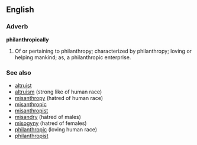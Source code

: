 ==English==

===Adverb===
'''philanthropically'''
#Of or pertaining to philanthropy; characterized by philanthropy; loving or helping mankind; as, a philanthropic enterprise.

===See also===
*[[altruist]]
*[[altruism]] (strong like of human race)
*[[misanthropy]] (hatred of human race)
*[[misanthropic]]
*[[misanthropist]]
*[[misandry]] (hatred of males)
*[[misogyny]] (hatred of females)
*[[philanthropic]] (loving human race)
*[[philanthropist]]